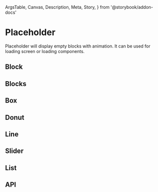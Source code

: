   ArgsTable,
  Canvas,
  Description,
  Meta,
  Story,
} from '@storybook/addon-docs'

<Meta title="Components/Placeholder" />

# Placeholder

<Description>
  Placeholder will display empty blocks with animation. It can be used for
  loading screen or loading components.
</Description>

<Canvas isColumn>
  <Story name="Basic">
    <Placeholder />
  </Story>
</Canvas>

## Block

<Canvas isColumn>
  <Story name="Block">
    <Placeholder variant="block" />
  </Story>
</Canvas>

## Blocks

<Canvas isColumn>
  <Story name="Blocks">
    <Placeholder variant="blocks" />
  </Story>
</Canvas>

## Box

<Canvas>
  <Story name="Box">
    <Placeholder
      display="flex"
      height={130}
      width={180}
      length={4}
      variant="box"
    />
  </Story>
</Canvas>

## Donut

<Canvas isColumn>
  <Story name="Donut">
    <Placeholder variant="donut" />
  </Story>
</Canvas>

## Line

<Canvas isColumn>
  <Story name="Line">
    <Placeholder variant="line" />
  </Story>
</Canvas>

## Slider

<Canvas isColumn>
  <Story name="Slider">
    <Placeholder variant="slider" />
  </Story>
</Canvas>

## List

<Canvas isColumn>
  <Story name="List">
    <Placeholder variant="list" />
  </Story>
</Canvas>

## API

<ArgsTable of={Placeholder} />
